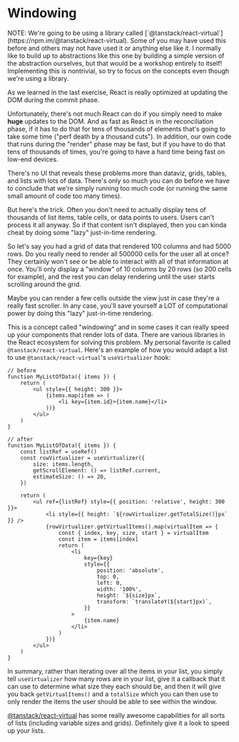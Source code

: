 # Windowing

<callout-info class="aside">
	NOTE: We're going to be using a library called
	[`@tanstack/react-virtual`](https://npm.im/@tanstack/react-virtual). Some of
	you may have used this before and others may not have used it or anything else
	like it. I normally like to build up to abstractions like this one by building
	a simple version of the abstraction ourselves, but that would be a workshop
	entirely to itself! Implementing this is nontrivial, so try to focus on the
	concepts even though we're using a library.
</callout-info>

As we learned in the last exercise, React is really optimized at updating the
DOM during the commit phase.

Unfortunately, there's not much React can do if you simply need to make **huge**
updates to the DOM. And as fast as React is in the reconciliation phase, if it
has to do that for tens of thousands of elements that's going to take some time
("perf death by a thousand cuts"). In addition, our own code that runs during
the "render" phase may be fast, but if you have to do that tens of thousands of
times, you're going to have a hard time being fast on low-end devices.

There's no UI that reveals these problems more than dataviz, grids, tables, and
lists with lots of data. There's only so much you can do before we have to
conclude that we're simply running too much code (or running the same small
amount of code too many times).

But here's the trick. Often you don't need to actually display tens of thousands
of list items, table cells, or data points to users. Users can't process it all
anyway. So if that content isn't displayed, then you can kinda cheat by doing
some "lazy" just-in-time rendering.

So let's say you had a grid of data that rendered 100 columns and had 5000 rows.
Do you really need to render all 500000 cells for the user all at once? They
certainly won't see or be able to interact with all of that information at once.
You'll only display a "window" of 10 columns by 20 rows (so 200 cells for
example), and the rest you can delay rendering until the user starts scrolling
around the grid.

Maybe you can render a few cells outside the view just in case they're a really
fast scroller. In any case, you'll save yourself a LOT of computational power by
doing this "lazy" just-in-time rendering.

This is a concept called "windowing" and in some cases it can really speed up
your components that render lots of data. There are various libraries in the
React ecosystem for solving this problem. My personal favorite is called
`@tanstack/react-virtual`. Here's an example of how you would adapt a list to
use `@tanstack/react-virtual`'s `useVirtualizer` hook:

```tsx
// before
function MyListOfData({ items }) {
	return (
		<ul style={{ height: 300 }}>
			{items.map(item => (
				<li key={item.id}>{item.name}</li>
			))}
		</ul>
	)
}
```

```tsx
// after
function MyListOfData({ items }) {
	const listRef = useRef()
	const rowVirtualizer = useVirtualizer({
		size: items.length,
		getScrollElement: () => listRef.current,
		estimateSize: () => 20,
	})

	return (
		<ul ref={listRef} style={{ position: 'relative', height: 300 }}>
			<li style={{ height: `${rowVirtualizer.getTotalSize()}px` }} />
			{rowVirtualizer.getVirtualItems().map(virtualItem => {
				const { index, key, size, start } = virtualItem
				const item = items[index]
				return (
					<li
						key={key}
						style={{
							position: 'absolute',
							top: 0,
							left: 0,
							width: '100%',
							height: `${size}px`,
							transform: `translateY(${start}px)`,
						}}
					>
						{item.name}
					</li>
				)
			})}
		</ul>
	)
}
```

In summary, rather than iterating over all the items in your list, you simply
tell `useVirtualizer` how many rows are in your list, give it a callback that it
can use to determine what size they each should be, and then it will give you
back `getVirtualItems()` and a `totalSize` which you can then use to only render
the items the user should be able to see within the window.

[@tanstack/react-virtual](https://npm.im/@tanstack/react-virtual) has some
really awesome capabilities for all sorts of lists (including variable sizes and
grids). Definitely give it a look to speed up your lists.
